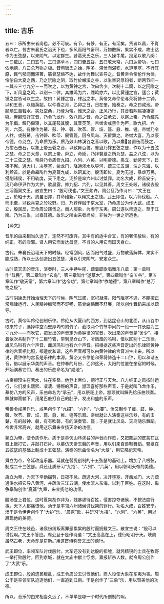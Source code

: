 ```yaml
---
---
---
```

title: 古乐
---



五曰：乐所由来者尚也，必不可废。有节，有侈，有正，有淫矣。贤者以昌，不肖者以亡。昔古朱襄氏之治天下也，多风而阳气畜积，万物散解，果实不成，故士达作为五弦瑟，以来阴气，以定群生。昔葛天氏之乐，三人操牛尾，投足以歌八阕：一曰载民，二曰玄鸟，三曰遂草木，四曰奋五谷，五曰敬天常，六曰达帝功，七曰依地德，八曰总万物之极。昔陶唐氏之始，阴多，滞伏而湛积，水道壅塞，不行其原，民气郁阏而滞著，筋骨瑟缩不达，故作为舞以宣导之。昔黄帝令伶伦作为律。伶伦自大夏之西，乃之阮隃之阴，取竹於嶰溪之谷，以生空窍厚钧者，断两节间－－其长三寸九分－－而吹之，以为黄钟之宫，吹曰舍少。次制十二筒，以之阮隃之下，听凤皇之鸣，以别十二律。其雄鸣为六，雌鸣亦六，以比黄锺之宫，适合；黄锺之宫皆可以生之。故曰：黄锺之宫，律吕之本。黄帝又命伶伦与荣将铸十二钟，以和五音，以施英韶。以仲春之月，乙卯之日，日在奎，始奏之，命之曰咸池。帝颛顼生自若水，实处空桑，乃登为帝。惟天之合，正风乃行，其音若熙熙凄凄锵锵。帝颛顼好其音，乃令飞龙作，效八风之音，命之曰承云，以祭上帝。乃令鱓先为乐倡。鱓乃偃寝，以其尾鼓其腹，其音英英。帝喾命咸黑作为声，歌九招、六列、六英。有倕作为鼙、鼓、钟、磬、吹苓、管、埙、篪、鼗、椎、锺。帝喾乃令人抃，或鼓鼙，击钟磬、吹苓、展管篪。因令凤鸟、天翟舞之。帝喾大喜，乃以康帝德。帝尧立，乃命质为乐。质乃效山林溪谷之音以歌，乃以麋各置缶而鼓之，乃拊石击石，以象上帝玉磬之音，以致舞百兽。瞽叟乃拌五弦之瑟，作以为十五弦之瑟。命之曰大章，以祭上帝。舜立，命延，乃拌瞽叟之所为瑟，益之八弦，以为二十三弦之瑟。帝舜乃令质修九招、六列、六英，以明帝德。禹立，勤劳天下，日夜不懈。通大川，决壅塞，凿龙门，降通漻水以导河，疏三江五湖，注之东海，以利黔首。於是命皋陶作为夏籥九成，以昭其功。殷汤即位，夏为无道，暴虐万民，侵削诸侯，不用轨度，天下患之。汤於是率六州以讨桀罪。功名大成，黔首安宁。汤乃命伊尹作为大护，歌晨露，修九招、六列，以见其善。周文王处岐，诸侯去殷三淫而翼文王。散宜生曰： “殷可伐也。”文王弗许。周公旦乃作诗曰：“文王在上，於昭于天。周虽旧邦，其命维新。”以绳文王之德。武王即位，以六师伐殷。六师未至，以锐兵克之於牧野。归，乃荐俘馘于京太室，乃命周公为作大武。成王立，殷民反，王命周公践伐之。商人服象，为虐于东夷。周公遂以师逐之，至于江南。乃为三象，以嘉其德。故乐之所由来者尚矣，非独为一世之所造也。

【译文】

音乐的由来相当久远了，定然不可废弃。其中有的适中合宜，有的奢侈放纵，有的纯正，有的淫邪。贤人用它而发达昌盛，不肖的人用它而国灭身亡。

古代，朱襄氏治理天下的时候，经常刮风，因而阳气过盛，万物散落解体，果实不能成熟，所以士达创造出五弦瑟，用以引来阴气，安定众生。

古时葛天氏的音乐，演奏时，三人手持牛尾，踏着脚歌唱舞乐八章：第一章叫作“载民”，第二章叫作“玄鸟”，第三章叫作“遂草木”，第四章叫作“奋五谷”，第五章叫作“敬天常”，第六章叫作“达帝功”，第七章叫作“依地德”，第八章叫作“总万物之极”。

古时阴康氏开始治理天下的时候，阴气过盛，沉积凝滞，阳气阻塞不通，不能按正常规律运行，人民精神抑郁而不舒畅，筋骨蜷缩而不舒展，所以创作舞蹈来加以疏导。

古时，黄帝叫伶伦创制乐律。伶伦从大夏山的西方，到达昆仓山的北面，从山谷中取来竹子，选择中空而壁厚均匀的竹子，截取两个竹节中间的一段一一其长度为三寸九分——而吹它，把发出的声音定为黄钟律的官音，吹出来的声音是“舍少”。接着依次共制作了十二根竹管，带到昆仓山下，听凤凰的呜叫，借以区别十二乐律。雄凤鸟叫有六个声音，雌凤鸣叫也有六个声音。把根据这些声音定出的乐律同黄钟律的宫音相比照，都适度和谐，这些声音都可以由黄钟律的宫音派生出来。所以说，黄钟律的宫音是乐律的本源。黄帝又令伶伦和荣将铸造十二口钟，用以和谐五音，借以展示华美的声音。在仲春的月份，乙卯这天，太阳的位置在奎宿的时候，开始演奏它们，奏出的乐曲命名为“咸池”。

古帝颛顼生在若水，住在空桑。他登上帝位，德行正与天台。八方纯正之风按时运行，它们发出熙熙、凄凄、锵锵的声音。颛顼喜好那些声音，于是就叫飞龙作乐，摹仿八方的风声，乐曲命名为“承云”，用以祭祀上帝。颛顼就叫鱓先给乐曲领奏。鱓就仰面躺下，用尾巴敲打自己的肚子，发出和盛的乐声。

帝喾令咸黑作乐，咸黑创作了“九招”、“六列”，“六蔓”。倕又制作了鼙、鼓、钟、磬、吹苓、管、埙、篪、鼗、椎、锺等乐器。帝喾就让人演奏这些乐器，有的击鼙，有的敲钟、磐，有有吹磬，有的演奏管、篪；于是就让凤岛、天鸟随乐舞蹈。帝喾非常高兴，就用这乐舞来宣扬天帝的功德。

尧立为帝，便令质作乐。质于是摹仿山林溪谷的声音而作歌，又把麇鹿的皮蒙在瓦器上敲打它，井敲打石片。以摹仿天帝玉磐的声音，用以引来百兽鞋舞蹈。瞽叟在五弦瑟的基础上制成十五弦瑟。演奏的乐曲命名为“大章”，用它祭祀天帝。

舜立为帝，令延改造乐器。延就在替叟创制的十五弦瑟的基础上，增加了八根弦，制成二十三弦瑟。舜还让质研习“九招”、“六列”、“六英”，用以彰明天帝的美德。

禹立为帝，为天下辛勤撮劳，日夜不怠。疏通大河，决开壅塞，开凿龙门，大力疏通洪水把它导八黄河，并疏浚三江五湖，使水流人东海，以利于百姓。在这时，禹争皋陶创作“夏籥”九章，来宣扬他的功绩。

殷汤登上君位，这时夏桀胡作非为，残暴虐待百姓，侵害掠夺诸侯，不按法度行事。天下人都痛恨他。汤于是率领六州诸侯讨伐桀的罪行。功名大成，百姓安宁。汤于是令伊尹创作了“大护”乐、“晨露”歌，并研习“九招”、“六列”、“六英”．用以展现他的美德。

周文王住在岐邑，诸侯纷纷叛离罪恶累累的殷纣而拥戴文王。散宜生说：“殷可以讨伐啊。”文王不答应。周公旦于是作诗道：“文王高高在上，德行昭明于天。岐周虽然古老，天命却是崭新。”用这首诗称誉文王的德行。

武王即位，率领军队讨伐殷纣。大军还没有到达殷的都墟，就凭精锐的士兵在牧野一举打败殷纣。回到京城，就在太庙中献上俘虏，禀报斩杀人数，就令周公创作了“大武”乐。

成王即位，殷的遗民叛乱，成王令周公去讨伐他们。商人役使大象在东夷为害。周公于是率领军队追逐他们，一直追到江南。于是创作了“三象”乐，用以赞美他的功德。

所以，音乐的由来相当久远了，不单单是哪一个时代所创制的啊。